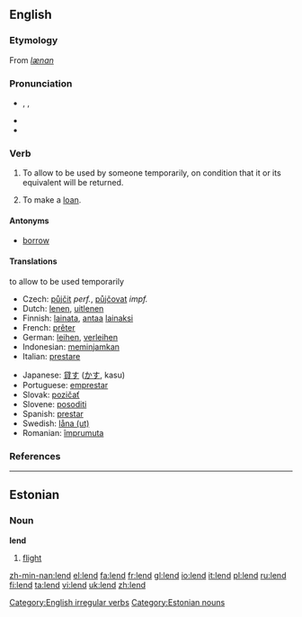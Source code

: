 ==English==

===Etymology===
From {{OE.}} ''[[lænan]]''

===Pronunciation===
*{{AHD|lĕnd}}, {{IPA|/lɛnd/}}, {{SAMPA|/lEnd/}}
*{{audio|en-us-lend.ogg|Audio (US)}}
*{{rhymes|ɛnd}}

===Verb===
{{en-verb|lends|lending|lent}}

# {{transitive}} To allow to be used by someone temporarily, on condition that it or its equivalent will be returned.
# {{intransitive}} To make a [[loan]].

====Antonyms====
*[[borrow]]

====Translations====
;to allow to be used temporarily
{{top}}
*Czech: [[půjčit]] ''perf.'', [[půjčovat]] ''impf.''
*Dutch: [[lenen]], [[uitlenen]]
*Finnish: [[lainata]], [[antaa]] [[laina]]ksi
*French: [[prêter]]
*German: [[leihen]], [[verleihen]]
*Indonesian: [[pinjam|meminjamkan]]
*Italian: [[prestare]]
{{mid}}
*Japanese: [[貸す]] ([[かす]], kasu)
*Portuguese: [[emprestar]]
*Slovak: [[pozičať]]
*Slovene: [[posoditi]]
*Spanish: [[prestar]]
*Swedish: [[låna (ut)]]
*Romanian: [[împrumuta]]
{{bottom}}

===References===
{{R:Century 1911}}
{{R:Webster 1913}}

----

==Estonian==

===Noun===
'''lend'''

# [[flight]]

[[Category:English irregular verbs]]
[[Category:Estonian nouns]]

[[zh-min-nan:lend]]
[[el:lend]]
[[fa:lend]]
[[fr:lend]]
[[gl:lend]]
[[io:lend]]
[[it:lend]]
[[pl:lend]]
[[ru:lend]]
[[fi:lend]]
[[ta:lend]]
[[vi:lend]]
[[uk:lend]]
[[zh:lend]]